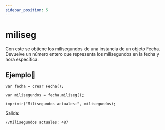 ```yaml
---
sidebar_position: 5
---
```



# miliseg
Con este se obtiene los milisegundos de una instancia de un objeto Fecha. Devuelve un número entero que representa los milisegundos en la fecha y hora específica.

## Ejemplo📝

```dummy
var fecha = crear Fecha();

var milisegundos = fecha.miliseg();

imprimir("Milisegundos actuales:", milisegundos);
```
Salida:

```dummy
//Milisegundos actuales: 487
```